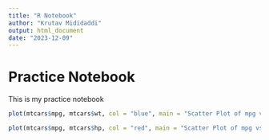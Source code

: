 ```yaml
---
title: "R Notebook"
author: "Krutav Mididaddi"
output: html_document
date: "2023-12-09"
---
```


# Practice Notebook

This is my practice notebook

```r
plot(mtcars$mpg, mtcars$wt, col = "blue", main = "Scatter Plot of mpg vs wt", xlab = "mpg", ylab = "wt")
```

```r
plot(mtcars$mpg, mtcars$hp, col = "red", main = "Scatter Plot of mpg vs hp", xlab = "mpg", ylab = "hp")
```